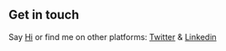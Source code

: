 ## Get in touch

Say [Hi](procesoimmichael@gmail.com) or find me on other platforms: [Twitter](https://twitter.com/Mich4elgt) & [Linkedin](https://www.linkedin.com/in/michael-steven-gonzalez-5a6518122/)